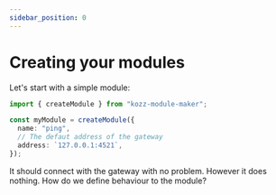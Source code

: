 ```yaml
---
sidebar_position: 0
---
```


# Creating your modules

Let's start with a simple module:

```typescript
import { createModule } from "kozz-module-maker";

const myModule = createModule({
  name: "ping",
  // The defaut address of the gateway
  address: `127.0.0.1:4521`,
});
```

It should connect with the gateway with no problem. However it does nothing. How do we define behaviour to the module?
